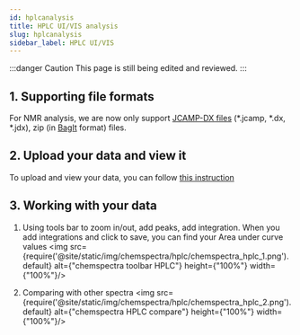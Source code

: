 ```yaml
---
id: hplcanalysis
title: HPLC UI/VIS analysis
slug: hplcanalysis
sidebar_label: HPLC UI/VIS
---
```


:::danger Caution 
This page is still being edited and reviewed.
::: 

## 1. Supporting file formats
For NMR analysis, we are now only support [JCAMP-DX files](https://iupac.org/what-we-do/digital-standards/jcamp-dx/) (*.jcamp, *.dx, *.jdx), zip (in [BagIt](https://en.wikipedia.org/wiki/BagIt) format) files.

## 2. Upload your data and view it
To upload and view your data, you can follow [this instruction](../analysis#2-analysing-data-in-chemotioneln) 

## 3. Working with your data
1. Using tools bar to zoom in/out, add peaks, add integration.
When you add integrations and click to save, you can find your Area under curve values
<img src={require('@site/static/img/chemspectra/hplc/chemspectra_hplc_1.png').default} alt={"chemspectra toolbar HPLC"} height={"100%"} width={"100%"}/>

2. Comparing with other spectra
<img src={require('@site/static/img/chemspectra/hplc/chemspectra_hplc_2.png').default} alt={"chemspectra HPLC compare"} height={"100%"} width={"100%"}/>

